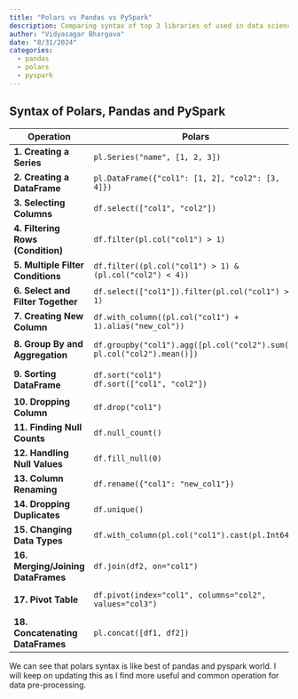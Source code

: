 ```yaml
---
title: "Polars vs Pandas vs PySpark"
description: Comparing syntax of top 3 libraries of used in data science world for data preprocessing.
author: "Vidyasagar Bhargava"
date: "8/31/2024"
categories:
  - pandas
  - polars
  - pyspark
---
```


## Syntax of Polars, Pandas and PySpark

| **Operation**                      | **Polars**                                                              | **Pandas**                                                       | **PySpark**                                                                       |
|------------------|-------------------|------------------|------------------|
| **1. Creating a Series**           | `pl.Series("name", [1, 2, 3])`                                          | `pd.Series([1, 2, 3], name="name")`                              | `spark.createDataFrame([(1,), (2,), (3,)], ["name"])`                             |
| **2. Creating a DataFrame**        | `pl.DataFrame({"col1": [1, 2], "col2": [3, 4]})`                        | `pd.DataFrame({"col1": [1, 2], "col2": [3, 4]})`                 | `spark.createDataFrame([(1, 3), (2, 4)], ["col1", "col2"])`                       |
| **3. Selecting Columns**           | `df.select(["col1", "col2"])`                                           | `df[["col1", "col2"]]`                                           | `df.select("col1", "col2")`                                                       |
| **4. Filtering Rows (Condition)**  | `df.filter(pl.col("col1") > 1)`                                         | `df[df["col1"] > 1]`                                             | `df.filter(df.col1 > 1)`                                                          |
| **5. Multiple Filter Conditions**  | `df.filter((pl.col("col1") > 1) & (pl.col("col2") < 4))`                | `df[(df["col1"] > 1) & (df["col2"] < 4)]`                        | `df.filter((df.col1 > 1) & (df.col2 < 4))`                                        |
| **6. Select and Filter Together**  | `df.select(["col1"]).filter(pl.col("col1") > 1)`                        | `df.loc[df["col1"] > 1, ["col1"]]`                               | `df.select("col1").filter(df.col1 > 1)`                                           |
| **7. Creating New Column**         | `df.with_column((pl.col("col1") + 1).alias("new_col"))`                 | `df["new_col"] = df["col1"] + 1`                                 | `df.withColumn("new_col", df.col1 + 1)`                                           |
| **8. Group By and Aggregation**    | `df.groupby("col1").agg([pl.col("col2").sum(), pl.col("col2").mean()])` | `df.groupby("col1")["col2"].agg(["sum", "mean"])`                | `df.groupBy("col1").agg(F.sum("col2"), F.mean("col2"))`                           |
| **9. Sorting DataFrame**           | `df.sort("col1")` <br> `df.sort(["col1", "col2"])`                      | `df.sort_values("col1")` <br> `df.sort_values(["col1", "col2"])` | `df.orderBy("col1")` <br> `df.orderBy(["col1", "col2"])`                          |
| **10. Dropping Column**            | `df.drop("col1")`                                                       | `df.drop("col1", axis=1)`                                        | `df.drop("col1")`                                                                 |
| **11. Finding Null Counts**        | `df.null_count()`                                                       | `df.isnull().sum()`                                              | `df.select([F.count(F.when(F.col(c).isNull(), c)).alias(c) for c in df.columns])` |
| **12. Handling Null Values**       | `df.fill_null(0)`                                                       | `df.fillna(0)`                                                   | `df.fillna(0)`                                                                    |
| **13. Column Renaming**            | `df.rename({"col1": "new_col1"})`                                       | `df.rename(columns={"col1": "new_col1"})`                        | `df.withColumnRenamed("col1", "new_col1")`                                        |
| **14. Dropping Duplicates**        | `df.unique()`                                                           | `df.drop_duplicates()`                                           | `df.dropDuplicates()`                                                             |
| **15. Changing Data Types**        | `df.with_column(pl.col("col1").cast(pl.Int64))`                         | `df["col1"] = df["col1"].astype(int)`                            | `df.withColumn("col1", df.col1.cast("int"))`                                      |
| **16. Merging/Joining DataFrames** | `df.join(df2, on="col1")`                                               | `df.merge(df2, on="col1")`                                       | `df.join(df2, df.col1 == df2.col1)`                                               |
| **17. Pivot Table**                | `df.pivot(index="col1", columns="col2", values="col3")`                 | `df.pivot_table(index="col1", columns="col2", values="col3")`    | `df.groupBy("col1").pivot("col2").sum("col3")`                                    |
| **18. Concatenating DataFrames**   | `pl.concat([df1, df2])`                                                 | `pd.concat([df1, df2])`                                          | `df1.union(df2)`                                                                  |

We can see that polars syntax is like best of pandas and pyspark world. I will keep on updating this as I find more useful and common operation for data pre-processing.